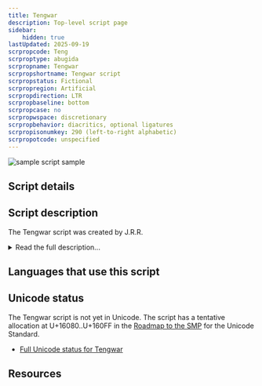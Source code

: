 ```yaml
---
title: Tengwar
description: Top-level script page
sidebar:
    hidden: true
lastUpdated: 2025-09-19
scrpropcode: Teng
scrproptype: abugida
scrpropname: Tengwar
scrpropshortname: Tengwar script
scrpropstatus: Fictional
scrpropregion: Artificial
scrpropdirection: LTR
scrpropbaseline: bottom
scrpropcase: no
scrpropwspace: discretionary
scrpropbehavior: diacritics, optional ligatures
scrpropisonumkey: 290 (left-to-right alphabetic)
scrpropotcode: unspecified
---
```



![sample script sample](../images/teng-sample.png "Excerpt from Namárië. From Wikipedia.")

## Script details

<ScriptDetails />

## Script description

The Tengwar script was created by J.R.R.

<details>
<summary>Read the full description...</summary>Tolkien in the 1920s or ‘30s, and popularized in his fictional novels such as The Lord of the Rings trilogy. The script is used for writing a number of the languages of Middle-earth, where the novels are set.

Each language written in the script has its own orthography, called a _mode_. All modes are written from left to right, with numbers written from right to left. The script is an abugida with each letter representing a consonant. The shapes of the letters are based on a rounded ‘bow’ called a _lúva_ and a stem called a _telco_.

The precise phonetic value of each sign varies from one mode to another; for example, the letter representing [mp] in the Quenya mode represents [v] in the Sindarin mode. However, the symbol/sound relationship is not arbitrary; a significant number of letters represent consistent or closely related sounds between modes, and within a mode there are rules governing the modifications of signs and sounds. For example, in the Quenya mode, a bow with a left-side stem represents a voiced sound, the equivalent bow with a right-side stem represents a voiceless sound, and the equivalent bow without a stem represents a nasal.

Vowels are indicated with diacritics called _tehtar_, which are written directly above or below the consonant they modify. In some modes the tehtar modify the preceding consonant, in others, the following consonant.

There are also modes in which vowels are omitted or optionally written using spacing letters, so the script can also be called an abjad.

Tengwar is a cursive script, based on calligraphic handwriting. Ligatures are commonly used, but are not obligatory. Neither reordering nor complex positioning are necessary for processing the script.

A unique system of punctuation is used for writing Tengwar. Numbers can be written with a set of numeral symbols or with alphabetic letters modified by a dot or bar above them.
</details>

## Languages that use this script

<WsList script='Teng' wsMax='5' />

## Unicode status

The Tengwar script is not yet in Unicode. The script has a tentative allocation at U+16080..U+160FF in the [Roadmap to the SMP](http://www.unicode.org/roadmaps/smp/) for the Unicode Standard.

- [Full Unicode status for Tengwar](/scrlang/unicode/teng-unicode)



## Resources

<ScriptResources detailSummary='seemore' />

